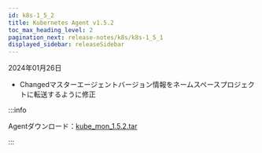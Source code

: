 ```yaml
---
id: k8s-1_5_2
title: Kubernetes Agent v1.5.2
toc_max_heading_level: 2
pagination_next: release-notes/k8s/k8s-1_5_1
displayed_sidebar: releaseSidebar
---
```


2024年01月26日

- <Status>Changed</Status>マスターエージェントバージョン情報をネームスペースプロジェクトに転送するように修正

:::info

Agentダウンロード：[kube_mon_1.5.2.tar](https://repo.whatap.io/docker/kube_mon_1.5.2.tar)

:::
